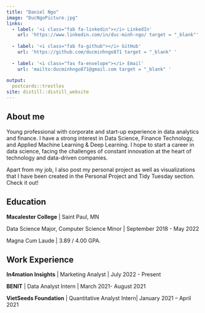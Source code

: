 ```yaml
---
title: "Daniel Ngo"
image: "DucNgoPicture.jpg"
links:
  - label: '<i class="fab fa-linkedin"></i> LinkedIn'
    url: 'https://www.linkedin.com/in/duc-minh-ngo/ target = "_blank"'
    
  - label: '<i class="fab fa-github"></i> GitHub'
    url: 'https://github.com/ducminhngo871 target = "_blank" '
    
  - label: '<i class="fas fa-envelope"></i> Email'
    url: 'mailto:ducminhngo871@gmail.com target = "_blank" '
    
output:
  postcards::trestles
site: distill::distill_website
---
```

 
## About me

Young professional with corporate and start-up experience in data analytics and finance. I have a strong interest in Data Science, Finance Technology, and Applied Machine Learning & Deep Learning. I hope to start a career in data science, facing the challenges of constant innovation at the heart of technology and data-driven companies.

Apart from my job, I also post my personal project as well as visualizations that I have been created in the Personal Project and Tidy Tuesday section. Check it out!

## Education

**Macalester College** | Saint Paul, MN

Data Science Major, Computer Science Minor | September 2018 - May 2022

Magna Cum Laude | 3.89 / 4.00 GPA.  

## Work Experience

**In4mation Insights** | Marketing Analyst | July 2022 - Present

**BENIT** | Data Analyst Intern | March 2021- August 2021

**VietSeeds Foundation** | Quantitative Analyst Intern| January 2021 – April 2021


